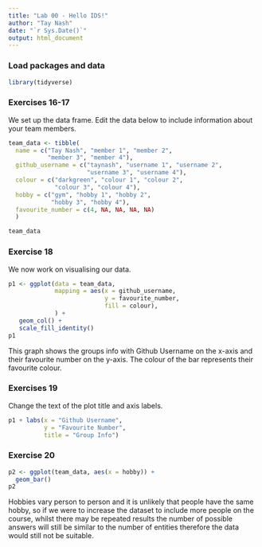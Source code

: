 ```yaml
---
title: "Lab 00 - Hello IDS!"
author: "Tay Nash"
date: "`r Sys.Date()`"
output: html_document
---
```


### Load packages and data

```r
library(tidyverse) 
```

### Exercises 16-17

We set up the data frame. Edit the data below to include information about your team members.

```r
team_data <- tibble(
  name = c("Tay Nash", "member 1", "member 2", 
           "member 3", "member 4"),
  github_username = c("taynash", "username 1", "username 2", 
                      "username 3", "username 4"), 
  colour = c("darkgreen", "colour 1", "colour 2", 
             "colour 3", "colour 4"),
  hobby = c("gym", "hobby 1", "hobby 2", 
            "hobby 3", "hobby 4"),
  favourite_number = c(4, NA, NA, NA, NA)
  )

team_data
```

### Exercise 18

We now work on visualising our data. 

```r
p1 <- ggplot(data = team_data, 
             mapping = aes(x = github_username, 
                           y = favourite_number,
                           fill = colour), 
             ) +
   geom_col() +
   scale_fill_identity()
p1
```


This graph shows the groups info with Github Username on the x-axis and their favourite number on the y-axis. The colour of the bar represents their favourite colour.

### Exercises 19

Change the text of the plot title and axis labels.

```r
p1 + labs(x = "Github Username", 
          y = "Favourite Number",
          title = "Group Info")
```

### Exercise 20

```r
p2 <- ggplot(team_data, aes(x = hobby)) +
  geom_bar()
p2
```

Hobbies vary person to person and it is unlikely that people have the same hobby, so if we were to increase the dataset to include more people on the course, whilst there may be repeated results the number of possible answers will still be similar to the number of entities therefore the data would still not be suitable.

